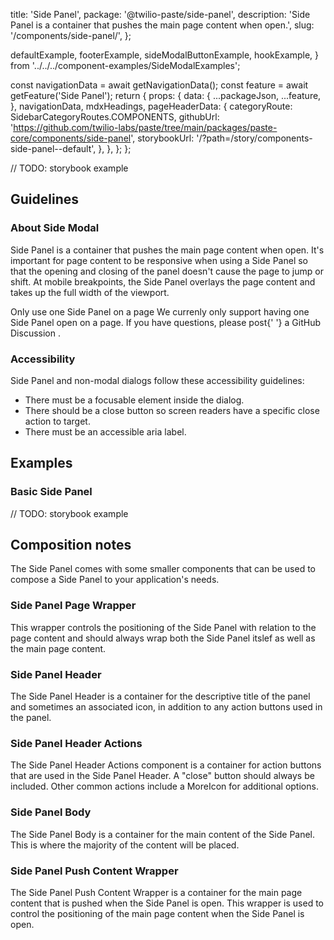   title: 'Side Panel',
  package: '@twilio-paste/side-panel',
  description:
    'Side Panel is a container that pushes the main page content when open.',
  slug: '/components/side-panel/',
};



  defaultExample,
  footerExample,
  sideModalButtonExample,
  hookExample,
} from '../../../component-examples/SideModalExamples';


  const navigationData = await getNavigationData();
  const feature = await getFeature('Side Panel');
  return {
    props: {
      data: {
        ...packageJson,
        ...feature,
      },
      navigationData,
      mdxHeadings,
      pageHeaderData: {
        categoryRoute: SidebarCategoryRoutes.COMPONENTS,
        githubUrl: 'https://github.com/twilio-labs/paste/tree/main/packages/paste-core/components/side-panel',
        storybookUrl: '/?path=/story/components-side-panel--default',
      },
    },
  };
};


// TODO: storybook example

## Guidelines

### About Side Modal

Side Panel is a container that pushes the main page content when open. It's important for page content to be responsive when using a Side Panel so that the opening and closing of the panel doesn't cause the page to jump or shift. At mobile breakpoints, the Side Panel overlays the page content and takes up the full width of the viewport.

<Callout variant="warning" marginY="space70">
  <CalloutHeading as="h4">Only use one Side Panel on a page</CalloutHeading>
  <CalloutText>
    We currenly only support having one Side Panel open on a page. If you have questions, please post{' '}
    <Anchor href="https://github.com/twilio-labs/paste/discussions" showExternal>
      a GitHub Discussion
    </Anchor>
    .
  </CalloutText>
</Callout>

### Accessibility

Side Panel and non-modal dialogs follow these accessibility guidelines:

- There must be a focusable element inside the dialog.
- There should be a close button so screen readers have a specific close action to target.
- There must be an accessible aria label.

## Examples

### Basic Side Panel

// TODO: storybook example

## Composition notes

The Side Panel comes with some smaller components that can be used to compose a Side Panel to your application's needs.

### Side Panel Page Wrapper

This wrapper controls the positioning of the Side Panel with relation to the page content and should always wrap both the Side Panel itslef as well as the main page content.

### Side Panel Header

The Side Panel Header is a container for the descriptive title of the panel and sometimes an associated icon, in addition to any action buttons used in the panel.

### Side Panel Header Actions

The Side Panel Header Actions component is a container for action buttons that are used in the Side Panel Header. A "close" button should always be included. Other common actions include a MoreIcon for additional options.

### Side Panel Body

The Side Panel Body is a container for the main content of the Side Panel. This is where the majority of the content will be placed.

### Side Panel Push Content Wrapper

The Side Panel Push Content Wrapper is a container for the main page content that is pushed when the Side Panel is open. This wrapper is used to control the positioning of the main page content when the Side Panel is open.